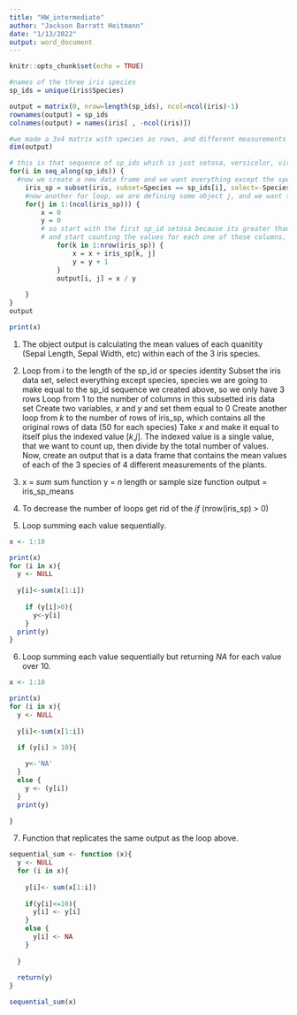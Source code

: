 ```yaml
---
title: "HW_intermediate"
author: "Jackson Barratt Heitmann"
date: "1/13/2022"
output: word_document
---
```


```r
knitr::opts_chunk$set(echo = TRUE)
```


```r

#names of the three iris species
sp_ids = unique(iris$Species)

output = matrix(0, nrow=length(sp_ids), ncol=ncol(iris)-1)
rownames(output) = sp_ids
colnames(output) = names(iris[ , -ncol(iris)])

#we made a 3x4 matrix with species as rows, and different measurements as columns
dim(output)

# this is that sequence of sp_ids which is just setosa, versicolor, virginica
for(i in seq_along(sp_ids)) {
  #now we create a new data frame and we want everything except the species column from iris, species we are going to call just the sequence we made above so there's only 3 rows, not 60
    iris_sp = subset(iris, subset=Species == sp_ids[i], select=-Species)
    #now another for loop, we are defining some object j, and we want to go from 1 to the number of columns, this is just the different measurements
    for(j in 1:(ncol(iris_sp))) {
        x = 0
        y = 0
        # so start with the first sp_id setosa because its greater than 1
        # and start counting the values for each one of those columns, then divide it         by the number of values that we have (find the mean)
            for(k in 1:nrow(iris_sp)) {
                x = x + iris_sp[k, j]
                y = y + 1
            }
            output[i, j] = x / y 
        
    }
}
output

print(x)
```
1. The object output is calculating the mean values of each quanitity (Sepal Length, Sepal Width, etc) within each of the 3 iris species. 

2. Loop from *i* to the length of the sp_id or species identity
   Subset the iris data set, select everything except species, species we are going     to make equal to the sp_id sequence we created above, so we only have 3 rows
    Loop from 1 to the number of columns in this subsetted iris data set
    Create two variables, *x* and *y* and set them equal to 0
    Create another loop from *k* to the number of rows of iris_sp, which contains all the original rows of data (50 for each species) 
    Take *x* and make it equal to itself plus the indexed value [*k*,*j*]. The indexed value is a single value, that we want to count up, then divide by the total number of values. 
    Now, create an output that is a data frame that contains the mean values of each of the 3 species of 4 different measurements of the plants. 
    

3. x = *sum* sum function
    y = *n* length or sample size function
    output = iris_sp_means

4. To decrease the number of loops get rid of the *if* (nrow(iris_sp) > 0)

5. Loop summing each value sequentially.
```r
x <- 1:10

print(x)
for (i in x){
  y <- NULL
  
  y[i]<-sum(x[1:i])
   
    if (y[i]>0){
      y<-y[i]
    }
  print(y)
}

```
6. Loop summing each value sequentially but returning *NA* for each value over 10.
```r

x <- 1:10

print(x)
for (i in x){
  y <- NULL
  
  y[i]<-sum(x[1:i])

  if (y[i] > 10){ 
    
    y<-'NA'
  }
  else {
    y <- (y[i])
  }
  print(y)
  
}

```

7. Function that replicates the same output as the loop above.
```r

sequential_sum <- function (x){
  y <- NULL
  for (i in x){
    
    y[i]<- sum(x[1:i])
    
    if(y[i]<=10){
      y[i] <- y[i]
    }
    else {
      y[i] <- NA
    }
    
  }
 
  return(y)
}

sequential_sum(x)
```


